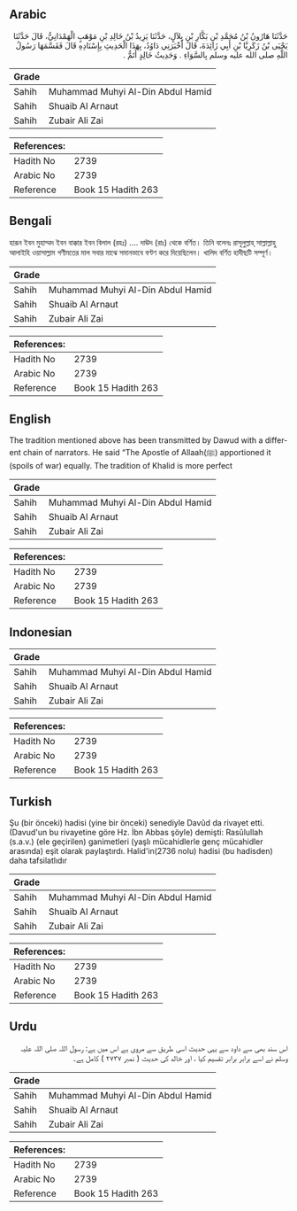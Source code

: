 ## Arabic


<div dir="rtl" lang="ar" style={{fontSize:'larger',backgroundColor:'#f8f9fa',padding:20}}>
حَدَّثَنَا هَارُونُ بْنُ مُحَمَّدِ بْنِ بَكَّارِ بْنِ بِلاَلٍ، حَدَّثَنَا يَزِيدُ بْنُ خَالِدِ بْنِ مَوْهَبٍ الْهَمْدَانِيُّ، قَالَ حَدَّثَنَا يَحْيَى بْنُ زَكَرِيَّا بْنِ أَبِي زَائِدَةَ، قَالَ أَخْبَرَنِي دَاوُدُ، بِهَذَا الْحَدِيثِ بِإِسْنَادِهِ قَالَ فَقَسَّمَهَا رَسُولُ اللَّهِ صلى الله عليه وسلم بِالسَّوَاءِ ‏.‏ وَحَدِيثُ خَالِدٍ أَتَمُّ ‏.‏
</div>
<div style={{backgroundColor:'#f8f9fa',padding:20, marginBottom: 10}}><table> <thead> <tr> <th>Grade</th> <th></th> </tr> </thead> <tbody> <tr><td>Sahih</td><td>Muhammad Muhyi Al-Din Abdul Hamid</td></tr><tr><td>Sahih</td><td>Shuaib Al Arnaut</td></tr><tr><td>Sahih</td><td>Zubair Ali Zai</td></tr></tbody></table><table> <thead> <tr> <th>References:</th> <th></th> </tr> </thead> <tbody><tr><td>Hadith No</td><td>2739</td></tr><tr><td>Arabic No</td><td>2739</td></tr><tr><td>Reference</td><td>Book 15 Hadith 263</td></tr></tbody></table></div>

## Bengali


<div dir="ltr" lang="bn" style={{fontSize:'larger',backgroundColor:'#f8f9fa',padding:20}}>
হারূন ইবন মুহাম্মদ ইবন বাক্কার ইবন বিলাল (রহঃ) .... দাঊদ (রাঃ) থেকে বর্ণিত। তিনি বলেনঃ রাসূলুল্লাহ্ সাল্লাল্লাহু আলাইহি ওয়াসাল্লাম গণীমতের মাল সবার মাঝে সমানভাবে বণ্টণ করে দিয়েছিলেন। খালিদ বর্ণিত হাদীছটি সম্পূর্ণ।
</div>
<div style={{backgroundColor:'#f8f9fa',padding:20, marginBottom: 10}}><table> <thead> <tr> <th>Grade</th> <th></th> </tr> </thead> <tbody> <tr><td>Sahih</td><td>Muhammad Muhyi Al-Din Abdul Hamid</td></tr><tr><td>Sahih</td><td>Shuaib Al Arnaut</td></tr><tr><td>Sahih</td><td>Zubair Ali Zai</td></tr></tbody></table><table> <thead> <tr> <th>References:</th> <th></th> </tr> </thead> <tbody><tr><td>Hadith No</td><td>2739</td></tr><tr><td>Arabic No</td><td>2739</td></tr><tr><td>Reference</td><td>Book 15 Hadith 263</td></tr></tbody></table></div>

## English


<div dir="ltr" lang="en" style={{fontSize:'larger',backgroundColor:'#f8f9fa',padding:20}}>
The tradition mentioned above has been transmitted by Dawud with a different chain of narrators. He said “The Apostle of Allaah(ﷺ) apportioned it (spoils of war) equally. The tradition of Khalid is more perfect
</div>
<div style={{backgroundColor:'#f8f9fa',padding:20, marginBottom: 10}}><table> <thead> <tr> <th>Grade</th> <th></th> </tr> </thead> <tbody> <tr><td>Sahih</td><td>Muhammad Muhyi Al-Din Abdul Hamid</td></tr><tr><td>Sahih</td><td>Shuaib Al Arnaut</td></tr><tr><td>Sahih</td><td>Zubair Ali Zai</td></tr></tbody></table><table> <thead> <tr> <th>References:</th> <th></th> </tr> </thead> <tbody><tr><td>Hadith No</td><td>2739</td></tr><tr><td>Arabic No</td><td>2739</td></tr><tr><td>Reference</td><td>Book 15 Hadith 263</td></tr></tbody></table></div>

## Indonesian


<div dir="ltr" lang="id" style={{fontSize:'larger',backgroundColor:'#f8f9fa',padding:20}}>

</div>
<div style={{backgroundColor:'#f8f9fa',padding:20, marginBottom: 10}}><table> <thead> <tr> <th>Grade</th> <th></th> </tr> </thead> <tbody> <tr><td>Sahih</td><td>Muhammad Muhyi Al-Din Abdul Hamid</td></tr><tr><td>Sahih</td><td>Shuaib Al Arnaut</td></tr><tr><td>Sahih</td><td>Zubair Ali Zai</td></tr></tbody></table><table> <thead> <tr> <th>References:</th> <th></th> </tr> </thead> <tbody><tr><td>Hadith No</td><td>2739</td></tr><tr><td>Arabic No</td><td>2739</td></tr><tr><td>Reference</td><td>Book 15 Hadith 263</td></tr></tbody></table></div>

## Turkish


<div dir="ltr" lang="tr" style={{fontSize:'larger',backgroundColor:'#f8f9fa',padding:20}}>
Şu (bir önceki) hadisi (yine bir önceki) senediyle Davûd da rivayet etti. (Davud'un bu rivayetine göre Hz. İbn Abbas şöyle) demişti: Rasûlullah (s.a.v.) (ele geçirilen) ganimetleri (yaşlı mücahidlerle genç mücahidler arasında) eşit olarak paylaştırdı. Halid'in(2736 nolu) hadisi (bu hadisden) daha tafsilatlıdır
</div>
<div style={{backgroundColor:'#f8f9fa',padding:20, marginBottom: 10}}><table> <thead> <tr> <th>Grade</th> <th></th> </tr> </thead> <tbody> <tr><td>Sahih</td><td>Muhammad Muhyi Al-Din Abdul Hamid</td></tr><tr><td>Sahih</td><td>Shuaib Al Arnaut</td></tr><tr><td>Sahih</td><td>Zubair Ali Zai</td></tr></tbody></table><table> <thead> <tr> <th>References:</th> <th></th> </tr> </thead> <tbody><tr><td>Hadith No</td><td>2739</td></tr><tr><td>Arabic No</td><td>2739</td></tr><tr><td>Reference</td><td>Book 15 Hadith 263</td></tr></tbody></table></div>

## Urdu


<div dir="rtl" lang="ur" style={{fontSize:'larger',backgroundColor:'#f8f9fa',padding:20}}>
اس سند بھی سے داود سے یہی حدیث اسی طریق سے مروی ہے اس میں ہے: رسول اللہ صلی اللہ علیہ وسلم نے اسے برابر برابر تقسیم کیا ، اور خالد کی حدیث ( نمبر ۲۷۳۷ ) کامل ہے۔
</div>
<div style={{backgroundColor:'#f8f9fa',padding:20, marginBottom: 10}}><table> <thead> <tr> <th>Grade</th> <th></th> </tr> </thead> <tbody> <tr><td>Sahih</td><td>Muhammad Muhyi Al-Din Abdul Hamid</td></tr><tr><td>Sahih</td><td>Shuaib Al Arnaut</td></tr><tr><td>Sahih</td><td>Zubair Ali Zai</td></tr></tbody></table><table> <thead> <tr> <th>References:</th> <th></th> </tr> </thead> <tbody><tr><td>Hadith No</td><td>2739</td></tr><tr><td>Arabic No</td><td>2739</td></tr><tr><td>Reference</td><td>Book 15 Hadith 263</td></tr></tbody></table></div>